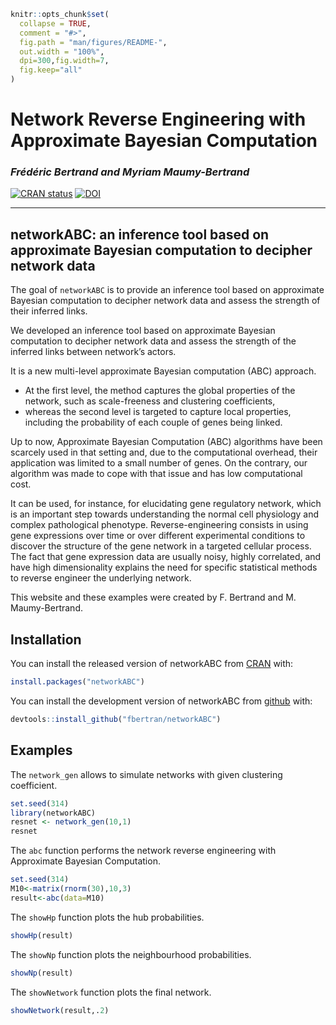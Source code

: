 <!-- README.md is generated from README.Rmd. Please edit that file -->

```r
knitr::opts_chunk$set(
  collapse = TRUE,
  comment = "#>",
  fig.path = "man/figures/README-",
  out.width = "100%",
  dpi=300,fig.width=7,
  fig.keep="all"
)
```

# Network Reverse Engineering with Approximate Bayesian Computation


### *Frédéric Bertrand and Myriam Maumy-Bertrand*

[![CRAN status](https://www.r-pkg.org/badges/version/networkABC)](https://cran.r-project.org/package=networkABC)
[![DOI](https://zenodo.org/badge/169994404.svg)](https://zenodo.org/badge/latestdoi/169994404)

----------------

## networkABC: an inference tool based on approximate Bayesian computation to decipher network data

The goal of `networkABC` is to provide an inference tool based on approximate Bayesian computation to decipher network data and assess the strength of their inferred links.


We developed an inference tool based on approximate Bayesian computation to decipher network data and assess the strength of the inferred links between network's actors. 


It is a new multi-level approximate Bayesian computation (ABC) approach. 

* At the first level, the method captures the global properties of the network, such as scale-freeness and clustering coefficients, 
* whereas the second level is targeted to capture local properties, including the probability of each couple of genes being linked. 


Up to now, Approximate Bayesian Computation (ABC) algorithms have been scarcely used in that setting and, due to the computational overhead, their application was limited to a small number of genes. On the contrary, our algorithm was made to cope with that issue and has low computational cost. 


It can be used, for instance, for elucidating gene regulatory network, which is an important step towards understanding the normal cell physiology and complex pathological phenotype. Reverse-engineering consists in using gene expressions over time or over different experimental conditions to discover the structure of the gene network in a targeted cellular process. The fact that gene expression data are usually noisy, highly correlated, and have high dimensionality explains the need for specific statistical methods to reverse engineer the underlying network. 


This website and these examples were created by F. Bertrand and M. Maumy-Bertrand.

## Installation

You can install the released version of networkABC from [CRAN](https://CRAN.R-project.org) with:

```r
install.packages("networkABC")
```

You can install the development version of networkABC from [github](https://github.com) with:

```r
devtools::install_github("fbertran/networkABC")
```

## Examples

The `network_gen` allows to simulate networks with given clustering coefficient.
```r
set.seed(314)
library(networkABC)
resnet <- network_gen(10,1)
resnet
```

The `abc` function performs the network reverse engineering with Approximate Bayesian Computation.
```r
set.seed(314)
M10<-matrix(rnorm(30),10,3)
result<-abc(data=M10)
```

The `showHp` function plots the hub probabilities.
```r
showHp(result)
```

The `showNp` function plots the neighbourhood probabilities.
```r
showNp(result)
```

The `showNetwork` function plots the final network.
```r
showNetwork(result,.2)
```
